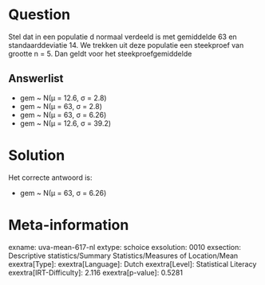 Question
========

Stel dat in een populatie d normaal verdeeld is met gemiddelde 63 en
standaarddeviatie 14. We trekken uit deze populatie een steekproef van
grootte n = 5. Dan geldt voor het steekproefgemiddelde

Answerlist
----------

* gem ~ N(μ = 12.6, σ = 2.8)
* gem ~ N(μ = 63, σ = 2.8)
* gem ~ N(μ = 63, σ = 6.26)
* gem ~ N(μ = 12.6, σ = 39.2)

Solution
========

Het correcte antwoord is: 

* gem ~ N(μ = 63, σ = 6.26)

Meta-information
================
exname: uva-mean-617-nl
extype: schoice
exsolution: 0010
exsection: Descriptive statistics/Summary Statistics/Measures of Location/Mean
exextra[Type]: 
exextra[Language]: Dutch
exextra[Level]: Statistical Literacy
exextra[IRT-Difficulty]: 2.116
exextra[p-value]: 0.5281
